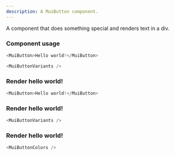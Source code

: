 ```yaml
---
description: A MuiButton component.
---
```




A component that does something special and renders text in a div.

### Component usage
```js
<MuiButton>Hello world!</MuiButton>
```

```js
<MuiButtonVariants />
```


### Render hello world!

```js live
<MuiButton>Hello world!</MuiButton>
```

### Render hello world!

```js live
<MuiButtonVariants />
```

### Render hello world!

```js live
<MuiButtonColors />
```